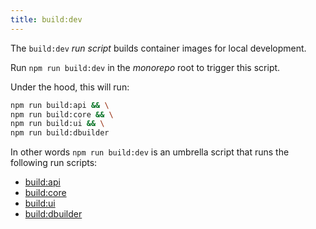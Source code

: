 ```yaml
---
title: build:dev
---
```

<!-- start-spellcheck-skip -->


<!-- end-spellcheck-skip -->

The `build:dev` _run script_ builds container images for local development.

Run `npm run build:dev` in the _monorepo_ root to trigger this script.

Under the hood, this will run:

```sh title="Terminal"
npm run build:api && \
npm run build:core && \
npm run build:ui && \
npm run build:dbuilder
```

In other words `npm run build:dev` is an umbrella script that runs the following run scripts:

- [build:api](/docs/reference/contributors/monorepo/run-scripts/build-api)
- [build:core](/docs/reference/contributors/monorepo/run-scripts/build-core)
- [build:ui](/docs/reference/contributors/monorepo/run-scripts/build-ui)
- [build:dbuilder](/docs/reference/contributors/monorepo/run-scripts/build-dbuilder)

<DockerBuildEnvDiffs />
